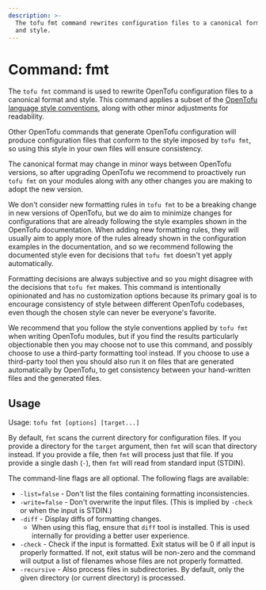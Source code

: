 ```yaml
---
description: >-
  The tofu fmt command rewrites configuration files to a canonical format
  and style.
---
```


# Command: fmt

The `tofu fmt` command is used to rewrite OpenTofu configuration files
to a canonical format and style. This command applies a subset of
the [OpenTofu language style conventions](../../language/syntax/style.mdx),
along with other minor adjustments for readability.

Other OpenTofu commands that generate OpenTofu configuration will produce
configuration files that conform to the style imposed by `tofu fmt`, so
using this style in your own files will ensure consistency.

The canonical format may change in minor ways between OpenTofu versions, so
after upgrading OpenTofu we recommend to proactively run `tofu fmt`
on your modules along with any other changes you are making to adopt the new
version.

We don't consider new formatting rules in `tofu fmt` to be a breaking
change in new versions of OpenTofu, but we do aim to minimize changes for
configurations that are already following the style examples shown in the
OpenTofu documentation. When adding new formatting rules, they will usually
aim to apply more of the rules already shown in the configuration examples
in the documentation, and so we recommend following the documented style even
for decisions that `tofu fmt` doesn't yet apply automatically.

Formatting decisions are always subjective and so you might disagree with the
decisions that `tofu fmt` makes. This command is intentionally opinionated
and has no customization options because its primary goal is to encourage
consistency of style between different OpenTofu codebases, even though the
chosen style can never be everyone's favorite.

We recommend that you follow the style conventions applied by `tofu fmt`
when writing OpenTofu modules, but if you find the results particularly
objectionable then you may choose not to use this command, and possibly choose
to use a third-party formatting tool instead. If you choose to use a
third-party tool then you should also run it on files that are generated
automatically by OpenTofu, to get consistency between your hand-written files
and the generated files.

## Usage

Usage: `tofu fmt [options] [target...]`

By default, `fmt` scans the current directory for configuration files. If you
provide a directory for the `target` argument, then `fmt` will scan that
directory instead. If you provide a file, then `fmt` will process just that
file. If you provide a single dash (`-`), then `fmt` will read from standard
input (STDIN).

The command-line flags are all optional. The following flags are available:

* `-list=false` - Don't list the files containing formatting inconsistencies.
* `-write=false` - Don't overwrite the input files. (This is implied by `-check` or when the input is STDIN.)
* `-diff` - Display diffs of formatting changes.
  * When using this flag, ensure that `diff` tool is installed. This is used internally for providing a better user experience.
* `-check` - Check if the input is formatted. Exit status will be 0 if all input is properly formatted. If not, exit status will be non-zero and the command will output a list of filenames whose files are not properly formatted.
* `-recursive` - Also process files in subdirectories. By default, only the given directory (or current directory) is processed.



